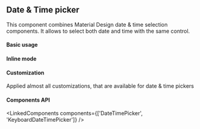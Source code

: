 

<PageMeta component="Date & Time picker" />

## Date & Time picker

This component combines Material Design date & time selection components. It allows to select both date and time with the same control.

<Ad />

#### Basic usage

<Example source={BasicDateTimePicker} />

#### Inline mode

<Example source={InlineDateTimePicker} />

#### Customization

Applied almost all customizations, that are available for date & time pickers

<Example source={CustomDateTimePicker} />

#### Components API

<LinkedComponents components={['DateTimePicker', 'KeyboardDateTimePicker']} />
